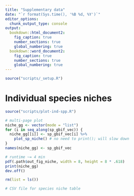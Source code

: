 ```yaml
---
title: "Supplementary data"
date: "`r format(Sys.time(), '%B %d, %Y')`"
editor_options: 
  chunk_output_type: console
output:
  bookdown::html_document2: 
    fig_caption: true
    number_sections: true
    global_numbering: true
  bookdown::word_document2: 
    fig_caption: true
    number_sections: true
    global_numbering: true
---
```


```r
source("scripts/_setup.R")
```

# Individual species niches

```r
source("scripts/plot-ind-spp.R")

# multi-page plot
niche_gg <- vector(mode = "list")
for (i in seq_along(sp_gbif_vec)) {
  niche_gg[[i]] <- sp_gbif_vec[i] %>%
    plot_sp_niche() # no need to print(); will slow down
}
names(niche_gg) <- sp_gbif_vec

# runtime ~= 4 min
pdf(.path$out_fig_niche, width = 8, height = 8 * .618)
print(niche_gg)
dev.off()

rm(list = ls())
```

```r
# CSV file for species niche table
```

